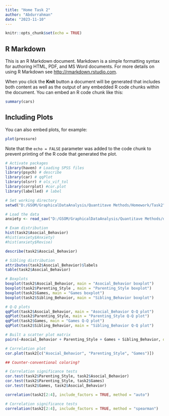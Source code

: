```yaml
---
title: "Home Task 2"
author: "Abdurrahman"
date: "2023-11-10"
---
```


```r
knitr::opts_chunk$set(echo = TRUE)
```

## R Markdown

This is an R Markdown document. Markdown is a simple formatting syntax for authoring HTML, PDF, and MS Word documents. For more details on using R Markdown see <http://rmarkdown.rstudio.com>.

When you click the **Knit** button a document will be generated that includes both content as well as the output of any embedded R code chunks within the document. You can embed an R code chunk like this:

```r
summary(cars)
```

## Including Plots

You can also embed plots, for example:

```r
plot(pressure)
```

Note that the `echo = FALSE` parameter was added to the code chunk to prevent printing of the R code that generated the plot.

```r
# Activate packages
library(haven) # Loading SPSS files
library(psych) # describe
library(car) # qqPlot
library(olsrr) # ols_vif_tol
library(corrplot) #cor.plot
library(labelled) # label
```



```r
# Set working directory
setwd("D:/GSOM/GraphicalDataAnalysis/Quantitave Methods/Homework/Task2")

# Load the data
anxiety <- read_sav("D:/GSOM/GraphicalDataAnalysis/Quantitave Methods/data/task2.sav") # Specify your own path

```


```r
# Exam distribution
hist(task2$Asocial_Behavior)
#hist(anxiety$Anxiety)
#hist(anxiety$Revise)

describe(task2$Asocial_Behavior)
```
```r
# Sibling distribution
attributes(task2$Asocial_Behavior)$labels
table(task2$Asocial_Behavior)
```


```r
# Boxplots
boxplot(task2$Asocial_Behavior, main = "Asocial_Behavior boxplot")
boxplot(task2$Parenting_Style , main = "Parenting_Style boxplot")
boxplot(task2$Games, main = "Games boxplot")
boxplot(task2$Sibling_Behavior, main = "Sibling_Behavior boxplot")

```



```r
# Q-Q plots
qqPlot(task2$Asocial_Behavior, main = "Asocial_Behavior Q-Q plot")
qqPlot(task2$Parenting_Style, main = "Parenting_Style Q-Q plot")
qqPlot(task2$Games, main = "Games Q-Q plot")
qqPlot(task2$Sibling_Behavior, main = "Sibling_Behavior Q-Q plot")
```

```r
# Built a scatter plot matrix
pairs(~Asocial_Behavior + Parenting_Style + Games + Sibling_Behavior, data = task2)
```
```r
# Correlation plot
cor.plot(task2[c("Asocial_Behavior", "Parenting_Style", "Games")])

## Counter-conventional coloring?
```

```r
# Correlation significance tests
cor.test(task2$Parenting_Style, task2$Asocial_Behavior)
cor.test(task2$Parenting_Style, task2$Games)
cor.test(task2$Games, task2$Asocial_Behavior)
```

```r
correlation(task2[2:4], include_factors = TRUE, method = "auto")
```

```r
# Correlation significance tests
correlation(task2[2:4], include_factors = TRUE, method = "spearman")
```